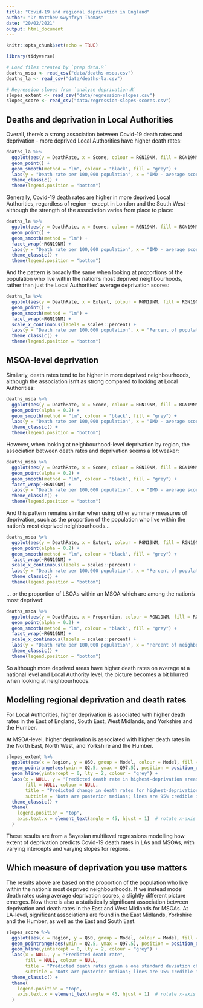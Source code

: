 ```yaml
---
title: "Covid-19 and regional deprivation in England"
author: "Dr Matthew Gwynfryn Thomas"
date: "20/02/2021"
output: html_document
---
```


```r
knitr::opts_chunk$set(echo = TRUE)
```

```r
library(tidyverse)

# Load files created by `prep data.R`
deaths_msoa <- read_csv("data/deaths-msoa.csv")
deaths_la <- read_csv("data/deaths-la.csv")

# Regression slopes from `analyse deprivation.R`
slopes_extent <- read_csv("data/regression-slopes.csv")
slopes_score <- read_csv("data/regression-slopes-scores.csv")
```

## Deaths and deprivation in Local Authorities
Overall, there's a strong association between Covid-19 death rates and deprivation - more deprived Local Authorities have higher death rates:

```r
deaths_la %>% 
  ggplot(aes(y = DeathRate, x = Score, colour = RGN19NM, fill = RGN19NM)) +
  geom_point() +
  geom_smooth(method = "lm", colour = "black", fill = "grey") +
  labs(y = "Death rate per 100,000 population", x = "IMD - average score (higher is more deprived)", colour = NULL, fill = NULL) +
  theme_classic() +
  theme(legend.position = "bottom")
```

Generally, Covid-19 death rates are higher in more deprived Local Authorities, regardless of region - except in London and the South West - although the strength of the association varies from place to place:

```r
deaths_la %>% 
  ggplot(aes(y = DeathRate, x = Score, colour = RGN19NM, fill = RGN19NM)) +
  geom_point() +
  geom_smooth(method = "lm") +
  facet_wrap(~RGN19NM) +
  labs(y = "Death rate per 100,000 population", x = "IMD - average score (higher is more deprived)", colour = NULL, fill = NULL) +
  theme_classic() +
  theme(legend.position = "bottom")
```

And the pattern is broadly the same when looking at proportions of the population who live within the nation's most deprived neighbourhoods, rather than just the Local Authorities' average deprivation scores:

```r
deaths_la %>% 
  ggplot(aes(y = DeathRate, x = Extent, colour = RGN19NM, fill = RGN19NM)) +
  geom_point() +
  geom_smooth(method = "lm") +
  facet_wrap(~RGN19NM) +
  scale_x_continuous(labels = scales::percent) +
  labs(y = "Death rate per 100,000 population", x = "Percent of population living in England's most deprived areas", colour = NULL, fill = NULL) +
  theme_classic() +
  theme(legend.position = "bottom")
```

## MSOA-level deprivation
Similarly, death rates tend to be higher in more deprived neighbourhoods, although the association isn't as strong compared to looking at Local Authorities:

```r
deaths_msoa %>% 
  ggplot(aes(y = DeathRate, x = Score, colour = RGN19NM, fill = RGN19NM)) +
  geom_point(alpha = 0.2) +
  geom_smooth(method = "lm", colour = "black", fill = "grey") +
  labs(y = "Death rate per 100,000 population", x = "IMD - average score (higher is more deprived)", colour = NULL, fill = NULL) +
  theme_classic() +
  theme(legend.position = "bottom")
```

However, when looking at neighbourhood-level deprivation by region, the association between death rates and deprivation seems a lot weaker:

```r
deaths_msoa %>% 
  ggplot(aes(y = DeathRate, x = Score, colour = RGN19NM, fill = RGN19NM)) +
  geom_point(alpha = 0.2) +
  geom_smooth(method = "lm", colour = "black", fill = "grey") +
  facet_wrap(~RGN19NM) +
  labs(y = "Death rate per 100,000 population", x = "IMD - average score (higher is more deprived)", colour = NULL, fill = NULL) +
  theme_classic() +
  theme(legend.position = "bottom")
```

And this pattern remains similar when using other summary measures of deprivation, such as the proportion of the population who live within the nation's most deprived neighbourhoods...

```r
deaths_msoa %>% 
  ggplot(aes(y = DeathRate, x = Extent, colour = RGN19NM, fill = RGN19NM)) +
  geom_point(alpha = 0.2) +
  geom_smooth(method = "lm", colour = "black", fill = "grey") +
  facet_wrap(~RGN19NM) +
  scale_x_continuous(labels = scales::percent) +
  labs(y = "Death rate per 100,000 population", x = "Percent of population living in England's most deprived areas", colour = NULL, fill = NULL) +
  theme_classic() +
  theme(legend.position = "bottom")
```

... or the proportion of LSOAs within an MSOA which are among the nation's most deprived:

```r
deaths_msoa %>% 
  ggplot(aes(y = DeathRate, x = Proportion, colour = RGN19NM, fill = RGN19NM)) +
  geom_point(alpha = 0.2) +
  geom_smooth(method = "lm", colour = "black", fill = "grey") +
  facet_wrap(~RGN19NM) +
  scale_x_continuous(labels = scales::percent) +
  labs(y = "Death rate per 100,000 population", x = "Percent of neighbourhoods in England's most deprived 10%", colour = NULL, fill = NULL) +
  theme_classic() +
  theme(legend.position = "bottom")
```

So although more deprived areas have higher death rates on average at a national level and Local Authority level, the picture becomes a bit blurred when looking at neighbourhoods.

## Modelling regional deprivation and death rates
For Local Authorities, higher deprivation is associated with higher death rates in the East of England, South East, West Midlands, and Yorkshire and the Humber.

At MSOA-level, higher deprivation is associated with higher death rates in the North East, North West, and Yorkshire and the Humber. 

```r
slopes_extent %>% 
  ggplot(aes(x = Region, y = Q50, group = Model, colour = Model, fill = Model)) +
  geom_pointrange(aes(ymin = Q2.5, ymax = Q97.5), position = position_dodge(width = 0.4)) +
  geom_hline(yintercept = 0, lty = 2, colour = "grey") +
  labs(x = NULL, y = "Predicted death rate in highest-deprivation areas",
       fill = NULL, colour = NULL,
       title = "Predicted change in death rates for highest-deprivation areas compared to lowest",
       subtitle = "Dots are posterior medians; lines are 95% credible intervals") +
  theme_classic() +
  theme(
    legend.position = "top",
    axis.text.x = element_text(angle = 45, hjust = 1)  # rotate x-axis labels
  )
```

These results are from a Bayesian multilevel regressions modelling how extent of deprivation predicts Covid-19 death rates in LAs and MSOAs, with varying intercepts and varying slopes for regions.

## Which measure of deprivation you use matters
The results above are based on the proportion of the population who live within the nation's most deprived neighbourhoods. If we instead model death rates using average deprivation scores, a slightly different picture emerges. Now there is also a statistically significant association between deprivation and death rates in the East and West Midlands for MSOAs. At LA-level, significant associations are found in the East Midlands, Yorkshire and the Humber, as well as the East and South East.

```r
slopes_score %>% 
  ggplot(aes(x = Region, y = Q50, group = Model, colour = Model, fill = Model)) +
  geom_pointrange(aes(ymin = Q2.5, ymax = Q97.5), position = position_dodge(width = 0.4)) +
  geom_hline(yintercept = 0, lty = 2, colour = "grey") +
  labs(x = NULL, y = "Predicted death rate",
       fill = NULL, colour = NULL,
       title = "Predicted death rates given a one standard deviation change in deprivation scores",
       subtitle = "Dots are posterior medians; lines are 95% credible intervals") +
  theme_classic() +
  theme(
    legend.position = "top",
    axis.text.x = element_text(angle = 45, hjust = 1)  # rotate x-axis labels
  )
```

